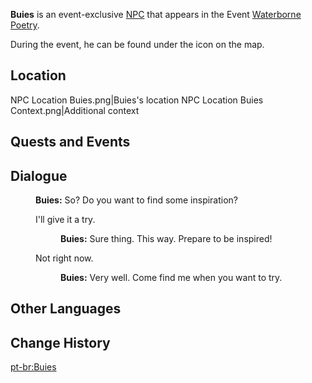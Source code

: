 {{Character Infobox
|type             = Event NPC
|image            = NPC Buies.png
|realname         = <!-- Optional, if different from in-game name -->
|deceased         = <!-- Past (for deceased prior to events of the game) or free response -->
|region           = Liyue
|region2          = Mondstadt
|location         = Liyue
|affiliation      = 
|title            = 

|ancestry         = <!-- Clan/family -->
|father           = 
|mother           = 
|spouse           = 
|sibling          = 
|child            = 
|relative         = 

|voiceEN          = 
|voiceCN          = 
|voiceJP          = 
|voiceKR          = 
|dialoguereward   = 
}}
'''Buies''' is an event-exclusive [[NPC]] that appears in the Event [[Waterborne Poetry]].

During the event, he can be found under the {{DIcon|Inspiration Eruption}} icon on the map.

==Location==
<gallery>
NPC Location Buies.png|Buies's location
NPC Location Buies Context.png|Additional context
</gallery>
<!--
==Profile==
''(To be added.)''

===Personality===
''(To be added.)''

===Appearance===
''(To be added.)''
-->
==Quests and Events==
{{Quests and Events}}
<!--
==Idle Quotes==
{{Dialogue Start}}
: {{DIcon|Idle}} {{Tx}}
:: {{A|VO {{subst:#titleparts:{{subst:PAGENAME}}}} 01.ogg}} "{{Tx}}"
{{Dialogue End}}
-->
==Dialogue==
{{Dialogue Start}}
:'''Buies:''' So? Do you want to find some inspiration?
:{{DIcon|Inspiration Eruption}} I'll give it a try.<!--use icon-->
::'''Buies:''' Sure thing. This way. Prepare to be inspired!
:{{DIcon}} Not right now.
::'''Buies:''' Very well. Come find me when you want to try.
{{Dialogue End}}
<!--
==Event Dialogue==
===Event Name===
{{Dialogue Start}}
:'''{{subst:PAGENAME}}:'''
{{Dialogue End}}
-->
==Other Languages==
{{Other Languages|default_hidden=1
|en      = Buies
|zhs     = 比勒
|zhs_rm  = Bǐlè
|zht     = 比勒
|zht_rm  = Bǐlè
|ja      = ブイス
|ja_rm   = Buisu
|ko      = 빌레
|ko_rm   = 
|es      = Buies
|fr      = Buies
|ru      = Биле
|th      = Buies
|vi      = Buies
|de      = Buies
|id      = Buies
|pt      = Buies
|tr      = Buies
|it      = Buies
}}

==Change History==
{{Change History|4.1}}
<!--
==References==
{{Reflist}}-->

[[pt-br:Buies]]